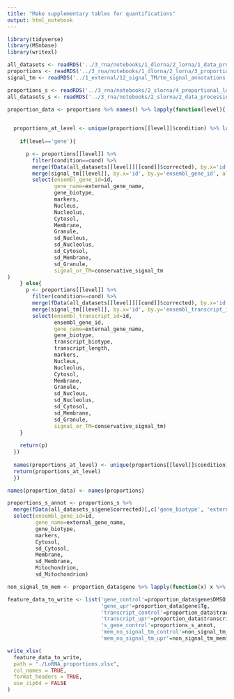 ```yaml
---
title: "Make supplementary tables for quantifications"
output: html_notebook
---
```


```r

library(tidyverse)
library(MSnbase)
library(writexl)
```

```r
all_datasets <- readRDS('../3_rna/notebooks/1_dlorna/2_lorna/1_data_processing/out/all_datasets.rds')
proportions <- readRDS('../3_rna/notebooks/1_dlorna/2_lorna/3_proportional_localisation/results/proportions.rds')
signal_tm <- readRDS('../1_external/12_signal_TM/tm_signal_annotations.rds')

proportions_s <- readRDS('../3_rna/notebooks/2_slorna/4_proportional_localisation/results/proportions.rds')
all_datasets_s <- readRDS('../3_rna/notebooks/2_slorna/2_data_processing/out/all_datasets.rds')

```


```r
proportion_data <- proportions %>% names() %>% lapply(function(level){
  

  proportions_at_level <- unique(proportions[[level]]$condition) %>% lapply(function(cond){
    
    if(level=='gene'){

      p <- proportions[[level]] %>% 
        filter(condition==cond) %>%
        merge(fData(all_datasets[[level]][[cond]]$corrected), by.x='id', by.y='row.names', all.x=TRUE) %>%
        merge(signal_tm[[level]], by.x='id', by.y='ensembl_gene_id', all.x=TRUE) %>%
        select(ensembl_gene_id=id,
               gene_name=external_gene_name,
               gene_biotype,
               markers,
               Nucleus,
               Nucleolus,
               Cytosol,
               Membrane,
               Granule,
               sd_Nucleus,
               sd_Nucleolus,
               sd_Cytosol,
               sd_Membrane,
               sd_Granule,
               signal_or_TM=conservative_signal_tm
)
    } else{
      p <- proportions[[level]] %>%
        filter(condition==cond) %>%
        merge(fData(all_datasets[[level]][[cond]]$corrected), by.x='id', by.y='row.names', all.x=TRUE) %>%
        merge(signal_tm[[level]], by.x='id', by.y='ensembl_transcript_id', all.x=TRUE) %>%
        select(ensembl_transcript_id=id,
               ensembl_gene_id,
               gene_name=external_gene_name,
               gene_biotype,
               transcript_biotype,
               transcript_length,
               markers,
               Nucleus,
               Nucleolus,
               Cytosol,
               Membrane,
               Granule,
               sd_Nucleus,
               sd_Nucleolus,
               sd_Cytosol,
               sd_Membrane,
               sd_Granule,
               signal_or_TM=conservative_signal_tm)
    }
    
    return(p)
  })
  
  names(proportions_at_level) <- unique(proportions[[level]]$condition)
  return(proportions_at_level)
  })

names(proportion_data) <- names(proportions)
```



```r


proportions_s_annot <- proportions_s %>%
  merge(fData(all_datasets_s$gene$corrected)[,c('gene_biotype', 'external_gene_name', 'markers')], by.x='id', by.y='row.names') %>%
  select(ensembl_gene_id=id,
         gene_name=external_gene_name,
         gene_biotype,
         markers,
         Cytosol,
         sd_Cytosol,
         Membrane,
         sd_Membrane,
         Mitochondrion,
         sd_Mitochondrion)

```


```r
non_signal_tm_mem <- proportion_data$gene %>% lapply(function(x) x %>% filter(Membrane>0.35, !signal_or_TM))
```

```r


feature_data_to_write <- list('gene_control'=proportion_data$gene$DMSO,
                              'gene_upr'=proportion_data$gene$Tg,
                              'transcript_control'=proportion_data$transcript$DMSO,
                              'transcript_upr'=proportion_data$transcript$Tg,
                              's_gene_control'=proportions_s_annot,
                              'mem_no_signal_tm_control'=non_signal_tm_mem$DMSO,
                              'mem_no_signal_tm_upr'=non_signal_tm_mem$Tg)

write_xlsx(
  feature_data_to_write,
  path = "./LoRNA_proportions.xlsx",
  col_names = TRUE,
  format_headers = TRUE,
  use_zip64 = FALSE
)

```






